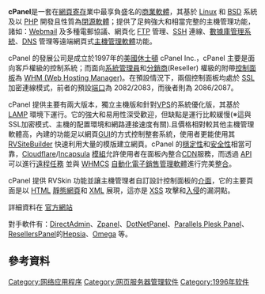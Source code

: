 {{多個問題|
{{copyedit|time=2015-12-14T11:22:07+00:00}}
{{expand|time=2014-06-12T13:54:27+00:00}}
{{更新|time=2019-12-28T01:36:28+00:00}}
}}
{{lowercase}}
{{Infobox software
| name                   = cPanel
| logo                   = CPanel logo.svg
| logo size              = 150px
| screenshot             = 
| screenshot size        = 250px
| caption                = 
| author                 = Speed Hosting, Webking, VDI & cPanel, Inc
| developer              = cPanel, Inc.
| released               = {{start date and age|1996|3|21}}
| latest release version = 68 <ref>{{cite web |url=http://news.cpanel.com/cpanel-whm-version-68-now-in-stable/ |title=cPanel & WHM Version 68 hits STABLE! |date=December 4, 2017 |website=cPanel Newsroom |accessdate=December 4, 2017 |archive-date=2018-04-13 |archive-url=https://web.archive.org/web/20180413084121/http://news.cpanel.com/cpanel-whm-version-68-now-in-stable/ |dead-url=no }}</ref>
| latest release date    = {{start date and age|2017|12|04}} 
| latest preview version = 69.9999.132 <ref>{{cite web |url=https://documentation.cpanel.net/display/CL/70+Change+Log |title=70 Change Log - Change Logs |website=cPanel Documentation |accessdate=December 27, 2017 |archive-date=2018-03-02 |archive-url=https://web.archive.org/web/20180302072228/https://documentation.cpanel.net/display/CL/70+Change+Log |dead-url=no }}</ref>
| latest preview date    = {{start date and age|2017|12|26}}
| operating system       = [[Linux|Linux]], [[IOS|IOS]], [[Android|Android]]
| platform               = 
| language               = 多语言
| programming language   = [[Perl|Perl]]
| genre                  = {{tsl|en|Web hosting control panel}}
| license                = [[专有软件|专有]]
}}
'''cPanel'''是一套在[[網頁寄存|網頁寄存]]業中最享負盛名的[[商業軟體|商業軟體]]，其基於 [[Linux|Linux]] 和 [[BSD|BSD]] 系統及以 [[PHP|PHP]] 開發且性質為[[閉源軟體|閉源軟體]]；提供了足夠強大和相當完整的主機管理功能，諸如：[[Webmail|Webmail]] 及多種電郵協議、網頁化 [[FTP|FTP]] 管理、[[SSH|SSH]] 連線、[[數據庫管理系統|數據庫管理系統]]、[[DNS|DNS]] 管理等遠端網頁式[[主機管理軟體|主機管理軟體]]功能。

cPanel 的發展公司是成立於1997年的[[美國|美國]][[休士頓|休士頓]] cPanel Inc.，cPanel 主要是面向客戶權級的控制系統；而面向[[系統管理員|系統管理員]]和[[分銷商|分銷商]](Reseller) 權級的附帶[[控制面板|控制面板]]為 [[WHM_(Web_Hosting_Manager)|WHM (Web Hosting Manager)]]。在預設情況下，兩個控制面板均處於 [[SSL|SSL]] 加密連線模式，前者的預設[[通訊埠|端口]]為 2082/2083，而後者則為 2086/2087。

cPanel 提供主要有兩大版本，獨立主機版和針對[[VPS|VPS]]的系統優化版，其基於 [[LAMP|LAMP]] 環境下運行。它的強大和易用性深受歡迎，但缺點是運行比較緩慢(※這與SSL加密模式、主機的配置環境和網路連接速度有關).且價格相對較其他主機管理軟體高，內建的功能足以網頁[[GUI|GUI]]的方式控制整套系統，使用者更能使用其 [[RVSiteBuilder|RVSiteBuilder]] 快速利用大量的模版建立網頁。cPanel 的[[穩定性|穩定性]]和[[安全性|安全性]]相當可靠，[[Cloudflare|Cloudflare]]/[[Incapsula|Incapsula]] [[模組|模組]]允許使用者在面板內整合[[CDN|CDN]]服務，而透過 [[API|API]] 可以進行[[遠程任務|遠程任務]] 並與 [[WHMCS|WHMCS]] [[自動化|自動化]][[電子銷售管理軟體|電子銷售管理軟體]]進行完美[[整合|整合]]。

cPanel 提供 RVSkin 功能並讓主機管理者自訂設計控制面板的[[介面|介面]]，它的主要頁面是以 [[HTML|HTML]] [[靜態網頁|靜態網頁]]和 [[XML|XML]] 展現，這亦是 [[XSS|XSS]] 攻擊和[[入侵|入侵]]的漏洞點。

詳細資料在 [https://cpanel.com/ 官方網站]{{Wayback|url=https://cpanel.com/ |date=20181214164324 }}

對手軟件有：[[DirectAdmin|DirectAdmin]]、[[Zpanel|Zpanel]]、[[DotNetPanel|DotNetPanel]]、[[Parallels_Plesk_Panel|Parallels Plesk Panel]]、[[ResellersPanel|ResellersPanel]]的[[Hepsia|Hepsia]]、[[Omega|Omega]] 等。

== 參考資料 ==
{{reflist}}

[[Category:网络应用程序|Category:网络应用程序]]
[[Category:网页服务器管理软件|Category:网页服务器管理软件]]
[[Category:1996年软件|Category:1996年软件]]